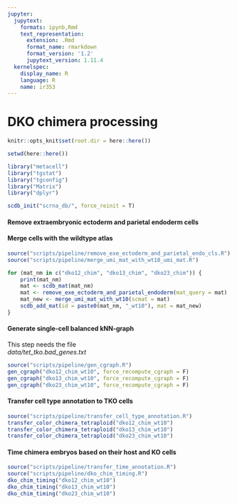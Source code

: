 ```yaml
---
jupyter:
  jupytext:
    formats: ipynb,Rmd
    text_representation:
      extension: .Rmd
      format_name: rmarkdown
      format_version: '1.2'
      jupytext_version: 1.11.4
  kernelspec:
    display_name: R
    language: R
    name: ir353
---
```


# DKO chimera processing

```r
knitr::opts_knit$set(root.dir = here::here())
```

```r
setwd(here::here())
```

```r
library("metacell")
library("tgstat")
library("tgconfig")
library("Matrix")
library("dplyr")
```

```r
scdb_init("scrna_db/", force_reinit = T)
```

#### Remove extraembryonic ectoderm and parietal endoderm cells
#### Merge cells with the wildtype atlas

```r
source("scripts/pipeline/remove_exe_ectoderm_and_parietal_endo_cls.R")
source("scripts/pipeline/merge_umi_mat_with_wt10_umi_mat.R")

for (mat_nm in c("dko12_chim", "dko13_chim", "dko23_chim")) {
    print(mat_nm)
    mat <- scdb_mat(mat_nm)
    mat <- remove_exe_ectoderm_and_parietal_endoderm(mat_query = mat)
    mat_new <- merge_umi_mat_with_wt10(scmat = mat)
    scdb_add_mat(id = paste0(mat_nm, "_wt10"), mat = mat_new)
}
```

#### Generate single-cell balanced kNN-graph
This step needs the file  
_data/tet_tko.bad_genes.txt_

```r
source("scripts/pipeline/gen_cgraph.R")
gen_cgraph("dko12_chim_wt10", force_recompute_cgraph = F)
gen_cgraph("dko13_chim_wt10", force_recompute_cgraph = F)
gen_cgraph("dko23_chim_wt10", force_recompute_cgraph = F)
```

#### Transfer cell type annotation to TKO cells

```r
source("scripts/pipeline/transfer_cell_type_annotation.R")
transfer_color_chimera_tetraploid("dko12_chim_wt10")
transfer_color_chimera_tetraploid("dko13_chim_wt10")
transfer_color_chimera_tetraploid("dko23_chim_wt10")
```

#### Time chimera embryos based on their host and KO cells

```r
source("scripts/pipeline/transfer_time_annotation.R")
source("scripts/pipeline/dko_chim_timing.R")
dko_chim_timing("dko12_chim_wt10")
dko_chim_timing("dko13_chim_wt10")
dko_chim_timing("dko23_chim_wt10")
```

```r

```
